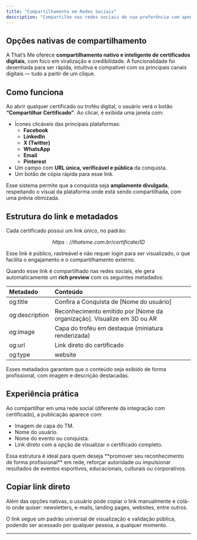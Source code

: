 ```yaml
---
title: "Compartilhamento em Redes Sociais"
description: "Compartilhe nas redes sociais de sua preferência com apenas um clique"
---
```


## Opções nativas de compartilhamento

A That’s Me oferece **compartilhamento nativo e inteligente de certificados digitais**, com foco em viralização e credibilidade. A funcionalidade foi desenhada para ser rápida, intuitiva e compatível com os principais canais digitais — tudo a partir de um clique.

## **Como funciona**

Ao abrir qualquer certificado ou troféu digital, o usuário verá o botão **“Compartilhar Certificado”**. Ao clicar, é exibida uma janela com:

- Ícones clicáveis das principais plataformas:
  - **Facebook**
  - **LinkedIn**
  - **X (Twitter)**
  - **WhatsApp**
  - **Email**
  - **Pinterest**
- Um campo com **URL única, verificável e pública** da conquista.
- Um botão de cópia rápida para esse link.

Esse sistema permite que a conquista seja **amplamente divulgada**, respeitando o visual da plataforma onde está sendo compartilhada, com uma prévia otimizada.

## **Estrutura do link e metadados**

Cada certificado possui um link único, no padrão:

$$
https://thatsme.com.br/certificate/{ID}
$$

Esse link é público, rastreável e não requer login para ser visualizado, o que facilita o engajamento e o compartilhamento externo.

Quando esse link é compartilhado nas redes sociais, ele gera automaticamente um **rich preview** com os seguintes metadados:

| **Metadado**   | **Conteúdo**                                                            |
| :------------- | :---------------------------------------------------------------------- |
| og:title       | Confira a Conquista de [Nome do usuário]                                |
| og:description | Reconhecimento emitido por [Nome da organização]. Visualize em 3D ou AR |
| og:image       | Capa do troféu em destaque (miniatura renderizada)                      |
| og:url         | Link direto do certificado                                              |
| og:type        | website                                                                 |

<Info>
  Esses metadados garantem que o conteúdo seja exibido de forma profissional, com imagem e descrição destacadas.
</Info>

## **Experiência prática**

Ao compartilhar em uma rede social (diferente da integração com certificado), a publicação aparece com:

- Imagem de capa do TM.
- Nome do usuário.
- Nome do evento ou conquista.
- Link direto com a opção de visualizar o certificado completo.

<Check>
  Essa estrutura é ideal para quem deseja **promover seu reconhecimento de forma profissional** em rede, reforçar autoridade ou impulsionar resultados de eventos esportivos, educacionais, culturais ou corporativos.
</Check>

## **Copiar link direto**

Além das opções nativas, o usuário pode copiar o link manualmente e colá-lo onde quiser: newsletters, e-mails, landing pages, websites, entre outros.

<Note>
  O link segue um padrão universal de visualização e validação pública, podendo ser acessado por qualquer pessoa, a qualquer momento.
</Note>


---